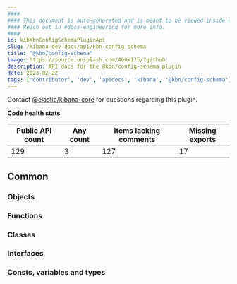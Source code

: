 ```yaml
---
####
#### This document is auto-generated and is meant to be viewed inside our experimental, new docs system.
#### Reach out in #docs-engineering for more info.
####
id: kibKbnConfigSchemaPluginApi
slug: /kibana-dev-docs/api/kbn-config-schema
title: "@kbn/config-schema"
image: https://source.unsplash.com/400x175/?github
description: API docs for the @kbn/config-schema plugin
date: 2023-02-22
tags: ['contributor', 'dev', 'apidocs', 'kibana', '@kbn/config-schema']
---
```




Contact [@elastic/kibana-core](https://github.com/orgs/elastic/teams/kibana-core) for questions regarding this plugin.

**Code health stats**

| Public API count  | Any count | Items lacking comments | Missing exports |
|-------------------|-----------|------------------------|-----------------|
| 129 | 3 | 127 | 17 |

## Common

### Objects
<DocDefinitionList data={kbnConfigSchemaObj.common.objects}/>

### Functions
<DocDefinitionList data={kbnConfigSchemaObj.common.functions}/>

### Classes
<DocDefinitionList data={kbnConfigSchemaObj.common.classes}/>

### Interfaces
<DocDefinitionList data={kbnConfigSchemaObj.common.interfaces}/>

### Consts, variables and types
<DocDefinitionList data={kbnConfigSchemaObj.common.misc}/>

